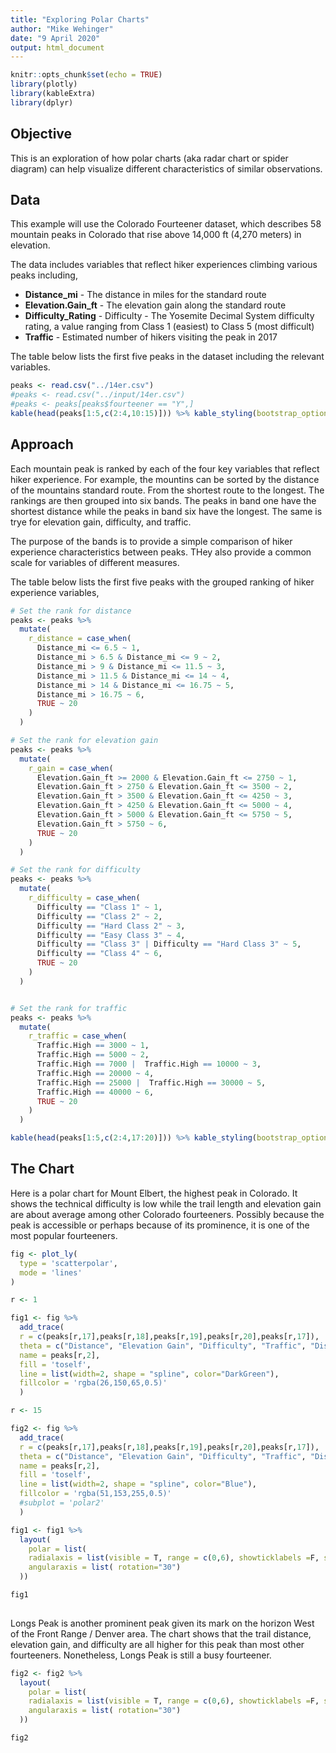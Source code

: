 ```yaml
---
title: "Exploring Polar Charts"
author: "Mike Wehinger"
date: "9 April 2020"
output: html_document
---
```



```r
knitr::opts_chunk$set(echo = TRUE)
library(plotly)
library(kableExtra)
library(dplyr)
```

## Objective

This is an exploration of how polar charts (aka radar chart or spider diagram) can help visualize different characteristics of similar observations. 

## Data
This example will use the Colorado Fourteener dataset, which describes 58 mountain peaks in Colorado that rise above 14,000 ft (4,270 meters) in elevation. 

The data includes variables that reflect hiker experiences climbing various peaks including,

- **Distance_mi** - The distance in miles for the standard route
- **Elevation.Gain_ft** - The elevation gain along the standard route
- **Difficulty_Rating** - Difficulty - The Yosemite Decimal System difficulty rating, a value ranging from Class 1 (easiest) to Class 5 (most difficult) 
- **Traffic** - Estimated number of hikers visiting the peak in 2017

The table below lists the first five peaks in the dataset including the relevant variables.

```r

peaks <- read.csv("../14er.csv")
#peaks <- read.csv("../input/14er.csv")
#peaks <- peaks[peaks$fourteener == "Y",]
kable(head(peaks[1:5,c(2:4,10:15)])) %>% kable_styling(bootstrap_options = c("striped", "hover", "condensed"), full_width = F)
```

## Approach

Each mountain peak is ranked by each of the four key variables that reflect hiker experience. For example, the mountins can be sorted by the distance of the mountains standard route. From the shortest route to the longest. The rankings are then grouped into six bands. The peaks in band one have the shortest distance while the peaks in band six have the longest. The same is trye for elevation gain, difficulty, and traffic. 

The purpose of the bands is to provide a simple comparison of hiker experience characteristics between peaks. THey also provide a common scale for variables of different measures.  

The table below lists the first five peaks with the grouped ranking of hiker experience variables, 


```r

# Set the rank for distance
peaks <- peaks %>%
  mutate(
    r_distance = case_when(
      Distance_mi <= 6.5 ~ 1,
      Distance_mi > 6.5 & Distance_mi <= 9 ~ 2,
      Distance_mi > 9 & Distance_mi <= 11.5 ~ 3,
      Distance_mi > 11.5 & Distance_mi <= 14 ~ 4,
      Distance_mi > 14 & Distance_mi <= 16.75 ~ 5,
      Distance_mi > 16.75 ~ 6,
      TRUE ~ 20
    )
  )

# Set the rank for elevation gain
peaks <- peaks %>%
  mutate(
    r_gain = case_when(
      Elevation.Gain_ft >= 2000 & Elevation.Gain_ft <= 2750 ~ 1,
      Elevation.Gain_ft > 2750 & Elevation.Gain_ft <= 3500 ~ 2,
      Elevation.Gain_ft > 3500 & Elevation.Gain_ft <= 4250 ~ 3,
      Elevation.Gain_ft > 4250 & Elevation.Gain_ft <= 5000 ~ 4,
      Elevation.Gain_ft > 5000 & Elevation.Gain_ft <= 5750 ~ 5,
      Elevation.Gain_ft > 5750 ~ 6,
      TRUE ~ 20
    )
  )

# Set the rank for difficulty
peaks <- peaks %>%
  mutate(
    r_difficulty = case_when(
      Difficulty == "Class 1" ~ 1,
      Difficulty == "Class 2" ~ 2,
      Difficulty == "Hard Class 2" ~ 3,
      Difficulty == "Easy Class 3" ~ 4,
      Difficulty == "Class 3" | Difficulty == "Hard Class 3" ~ 5,
      Difficulty == "Class 4" ~ 6,
      TRUE ~ 20
    )
  )


# Set the rank for traffic
peaks <- peaks %>%
  mutate(
    r_traffic = case_when(
      Traffic.High == 3000 ~ 1,
      Traffic.High == 5000 ~ 2,
      Traffic.High == 7000 |  Traffic.High == 10000 ~ 3,
      Traffic.High == 20000 ~ 4,
      Traffic.High == 25000 |  Traffic.High == 30000 ~ 5,
      Traffic.High == 40000 ~ 6,
      TRUE ~ 20
    )
  )

kable(head(peaks[1:5,c(2:4,17:20)])) %>% kable_styling(bootstrap_options = c("striped", "hover", "condensed"), full_width = F)

```

## The Chart

Here is a polar chart for Mount Elbert, the highest peak in Colorado. It shows the technical difficulty is low while the trail length and elevation gain are about average among other Colorado fourteeners. Possibly because the peak is accessible or perhaps because of its prominence, it is one of the most popular fourteeners. 

```r

fig <- plot_ly(
  type = 'scatterpolar',
  mode = 'lines'
)

r <- 1

fig1 <- fig %>% 
  add_trace(
  r = c(peaks[r,17],peaks[r,18],peaks[r,19],peaks[r,20],peaks[r,17]),
  theta = c("Distance", "Elevation Gain", "Difficulty", "Traffic", "Distance"),
  name = peaks[r,2],
  fill = 'toself',
  line = list(width=2, shape = "spline", color="DarkGreen"),
  fillcolor = 'rgba(26,150,65,0.5)'
  )

r <- 15

fig2 <- fig %>% 
  add_trace(
  r = c(peaks[r,17],peaks[r,18],peaks[r,19],peaks[r,20],peaks[r,17]),
  theta = c("Distance", "Elevation Gain", "Difficulty", "Traffic", "Distance"),
  name = peaks[r,2],
  fill = 'toself',
  line = list(width=2, shape = "spline", color="Blue"),
  fillcolor = 'rgba(51,153,255,0.5)'
  #subplot = 'polar2'
  )

fig1 <- fig1 %>%
  layout(
    polar = list(
    radialaxis = list(visible = T, range = c(0,6), showticklabels =F, showline = F),
    angularaxis = list( rotation="30")
  ))

fig1
  
```

Longs Peak is another prominent peak given its mark on the horizon West of the Front Range / Denver area. The chart shows that the trail distance, elevation gain, and difficulty are all higher for this peak than most other fourteeners. Nonetheless, Longs Peak is still a busy fourteener.

```r
fig2 <- fig2 %>%
  layout(
    polar = list(
    radialaxis = list(visible = T, range = c(0,6), showticklabels =F, showline = F),
    angularaxis = list( rotation="30")
  ))

fig2
```


